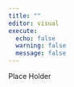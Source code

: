 ```yaml
---
title: ""
editor: visual
execute: 
  echo: false
  warning: false
  message: false
---
```


Place Holder
